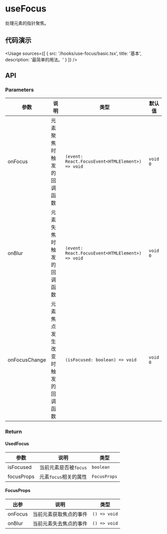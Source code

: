 
# useFocus

处理元素的指针聚焦。

## 代码演示

<Usage
  sources={[
    {
      src: '/hooks/use-focus/basic.tsx',
      title: '基本',
      description: '最简单的用法。'
    }
  ]}
/>

## API

### Parameters

| 参数          | 说明                             | 类型                                             | 默认值   |
| ------------- | -------------------------------- | ------------------------------------------------ | -------- |
| onFocus       | 元素聚焦时触发的回调函数         | `(event: React.FocusEvent<HTMLElement>) => void` | `void 0` |
| onBlur        | 元素失焦时触发的回调函数         | `(event: React.FocusEvent<HTMLElement>) => void` | `void 0` |
| onFocusChange | 元素焦点发生改变时触发的回调函数 | `(isFocused: boolean) => void`                   | `void 0` |

### Return

#### UsedFocus

| 参数       | 说明                  | 类型         |
| ---------- | --------------------- | ------------ |
| isFocused  | 当前元素是否被`focus` | `boolean`    |
| focusProps | 元素`focus`相关的属性 | `FocusProps` |

#### FocusProps

| 出参    | 说明                   | 类型         |
| ------- | ---------------------- | ------------ |
| onFocus | 当前元素获取焦点的事件 | `() => void` |
| onBlur  | 当前元素失去焦点的事件 | `() => void` |
